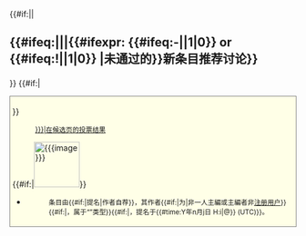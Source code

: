 {{#if:{{{nosection|}}}||<h2>{{#ifeq:{{NAMESPACE}}|{{ns:5}}|{{{article|}}}|{{#ifexpr: {{#ifeq:-|{{{result|}}}|1|0}} or {{#ifeq:!|{{{result|}}}|1|0}} |未通过的}}新条目推荐讨论}}</h2>}}
{{movefrom|Wikipedia:新条目推荐/候选}}
{{#if:{{{closeframe|}}}|<div style="clear: both;  overflow: auto; border: 1px solid gray; padding: 4px; text-align: left; background: #FFFFE7;">}}
:<small>[[Special:PermaLink/{{{revid}}}#{{{article|}}}|在候选页的投票结果]]</small>
{{#if:{{{image|}}}|[[File:{{{image}}}|right|80px]]}}
* {{{question|（問題？）}}}
*: <small>{{{article|}}}条目由{{#if:{{{nominator|}}}|{{User|{{{nominator}}}}}提名|作者自荐}}，其作者{{#if:{{{author|}}}|为{{User|{{{author}}}}}|非一人主編或主編者非[[Wikipedia:用户|注册用户]]}}{{#if:{{{type|}}}|，属于“{{{type}}}”类型}}{{#if:{{{timestamp|}}}|，提名于{{#time:Y年n月j日 H:i|@{{{timestamp}}}}} (UTC)}}。</small>